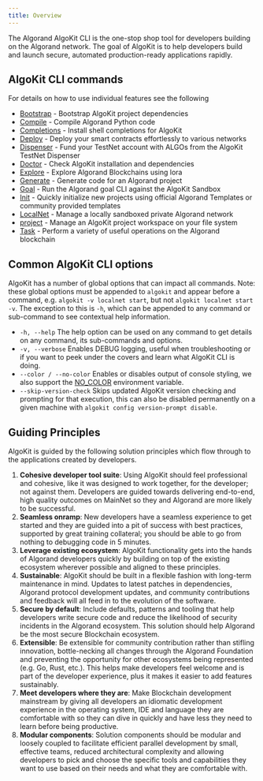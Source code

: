 ```yaml
---
title: Overview
---
```


The Algorand AlgoKit CLI is the one-stop shop tool for developers building on the Algorand network. The goal of AlgoKit is to help developers build and launch secure, automated production-ready applications rapidly.

## AlgoKit CLI commands

For details on how to use individual features see the following

- [Bootstrap](/algokit/cli/features/project_cmd/bootstrap/) - Bootstrap AlgoKit project dependencies
- [Compile](/algokit/cli/features/compile/) - Compile Algorand Python code
- [Completions](/algokit/cli/features/completions/) - Install shell completions for AlgoKit
- [Deploy](/algokit/cli/features/project_cmd/deploy/) - Deploy your smart contracts effortlessly to various networks
- [Dispenser](/algokit/cli/features/dispenser/) - Fund your TestNet account with ALGOs from the AlgoKit TestNet Dispenser
- [Doctor](/algokit/cli/features/doctor/) - Check AlgoKit installation and dependencies
- [Explore](/algokit/cli/features/explore/) - Explore Algorand Blockchains using lora
- [Generate](/algokit/cli/features/generate/) - Generate code for an Algorand project
- [Goal](/algokit/cli/features/goal/) - Run the Algorand goal CLI against the AlgoKit Sandbox
- [Init](/algokit/cli/features/init/) - Quickly initialize new projects using official Algorand Templates or community provided templates
- [LocalNet](/algokit/cli/features/localnet/) - Manage a locally sandboxed private Algorand network
- [project](/algokit/cli/features/project/) - Manage an AlgoKit project workspace on your file system
- [Task](/algokit/cli/features/task/) - Perform a variety of useful operations on the Algorand blockchain

## Common AlgoKit CLI options

AlgoKit has a number of global options that can impact all commands. Note: these global options must be appended to `algokit` and appear before a command, e.g. `algokit -v localnet start`, but not `algokit localnet start -v`. The exception to this is `-h`, which can be appended to any command or sub-command to see contextual help information.

- `-h, --help` The help option can be used on any command to get details on any command, its sub-commands and options.
- `-v, --verbose` Enables DEBUG logging, useful when troubleshooting or if you want to peek under the covers and learn what AlgoKit CLI is doing.
- `--color / --no-color` Enables or disables output of console styling, we also support the [NO_COLOR](https://no-color.org) environment variable.
- `--skip-version-check` Skips updated AlgoKit version checking and prompting for that execution, this can also be disabled permanently on a given machine with `algokit config version-prompt disable`.

## Guiding Principles

AlgoKit is guided by the following solution principles which flow through to the applications created by developers.

1. **Cohesive developer tool suite**: Using AlgoKit should feel professional and cohesive, like it was designed to work together, for the developer; not against them. Developers are guided towards delivering end-to-end, high quality outcomes on MainNet so they and Algorand are more likely to be successful.
2. **Seamless onramp**: New developers have a seamless experience to get started and they are guided into a pit of success with best practices, supported by great training collateral; you should be able to go from nothing to debugging code in 5 minutes.
3. **Leverage existing ecosystem**: AlgoKit functionality gets into the hands of Algorand developers quickly by building on top of the existing ecosystem wherever possible and aligned to these principles.
4. **Sustainable**: AlgoKit should be built in a flexible fashion with long-term maintenance in mind. Updates to latest patches in dependencies, Algorand protocol development updates, and community contributions and feedback will all feed in to the evolution of the software.
5. **Secure by default**: Include defaults, patterns and tooling that help developers write secure code and reduce the likelihood of security incidents in the Algorand ecosystem. This solution should help Algorand be the most secure Blockchain ecosystem.
6. **Extensible**: Be extensible for community contribution rather than stifling innovation, bottle-necking all changes through the Algorand Foundation and preventing the opportunity for other ecosystems being represented (e.g. Go, Rust, etc.). This helps make developers feel welcome and is part of the developer experience, plus it makes it easier to add features sustainably.
7. **Meet developers where they are**: Make Blockchain development mainstream by giving all developers an idiomatic development experience in the operating system, IDE and language they are comfortable with so they can dive in quickly and have less they need to learn before being productive.
8. **Modular components**: Solution components should be modular and loosely coupled to facilitate efficient parallel development by small, effective teams, reduced architectural complexity and allowing developers to pick and choose the specific tools and capabilities they want to use based on their needs and what they are comfortable with.
